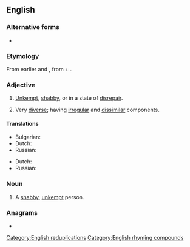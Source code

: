 {{also|rag-tag}}
==English==

===Alternative forms===
* {{l|en|rag-tag}}

===Etymology===
From earlier {{m|en|tag-rag}} and {{m|en|tag and rag}}, from {{m|en|rag}} + {{m|en|tag}}.

===Adjective===
{{en-adj}}

# [[unkempt|Unkempt]], [[shabby]], or in a state of [[disrepair]].
#: {{usex|en|He liked to wear an old '''ragtag''' coat that was so threadbare that he'd get sunburned through it.}}
#: {{syn|en|bedraggled|decrepit|motheaten|tattered}}
# Very [[diverse]]; having [[irregular]] and [[dissimilar]] components.
#: {{usex|en|The guerrillas were a '''ragtag''' band of local thugs, former soldiers, displaced farmers, and political idealists.}}
#: {{syn|en|motley|jumbled|patchwork|uneven}}

====Translations====
{{trans-top|unkempt, shabby, or in a state of disrepair}}
* Bulgarian: {{t+|bg|раздърпан}}
* Dutch: {{t+|nl|versleten}}
* Russian: {{t+|ru|ветхий}}
{{trans-mid}}
{{trans-bottom}}

{{trans-top|very diverse; having irregular and dissimilar components}}
* Dutch: {{t+|nl|allegaartje|n}}
* Russian: {{t+|ru|разношёрстный}}
{{trans-mid}}
{{trans-bottom}}

===Noun===
{{en-noun}}

# A [[shabby]], [[unkempt]] person.

===Anagrams===
* {{anagrams|en|a=aaggrt|tag-rag}}

[[Category:English reduplications]]
[[Category:English rhyming compounds]]